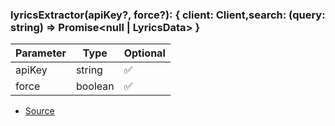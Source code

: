 ### lyricsExtractor(apiKey?, force?): \{ client: Client,search: (query: string) => Promise\<null \| LyricsData> }
| Parameter | Type | Optional |
| ----------- | ----------- | ----------- |
| apiKey | string | ✅ |
| force | boolean | ✅ |


- [Source](https://github.com/Androz2091/discord-player/blob/97a849a/packages/extractor/src/extractors/LyricsExtractor.ts#L6)